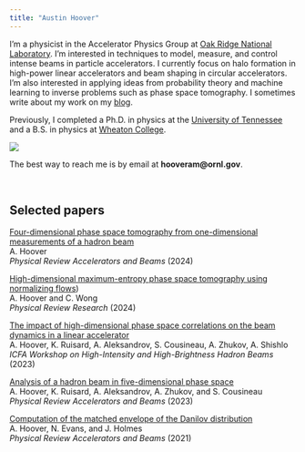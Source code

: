 ```yaml
---
title: "Austin Hoover"
---
```



::: {.grid}

::: {.g-col-8}
I'm a physicist in the Accelerator Physics Group at [Oak Ridge National Laboratory](https://www.ornl.gov). I'm interested in techniques to model, measure, and control intense beams in particle accelerators. I currently focus on halo formation in high-power linear accelerators and beam shaping in circular accelerators. I'm also interested in applying ideas from probability theory and machine learning to inverse problems such as phase space tomography. I sometimes write about my work on my [blog](https://austin-hoover.github.io/blog/).

Previously, I completed a Ph.D. in physics at the [University of Tennessee](https://physics.utk.edu) and a B.S. in physics at [Wheaton College]().
:::

::: {.g-col-4}
![](images/me_ornl.jpg)
:::

:::

The best way to reach me is by email at **hooveram@ornl.gov**.



<br>


## Selected papers 

[Four-dimensional phase space tomography from one-dimensional measurements of a hadron beam](https://doi.org/10.1103/PhysRevAccelBeams.27.122802) \
A. Hoover \
*Physical Review Accelerators and Beams* (2024)


[High-dimensional maximum-entropy phase space tomography using normalizing flows](https://doi.org/10.1103/PhysRevResearch.6.033163)) \
A. Hoover and C. Wong \
*Physical Review Research* (2024)

[The impact of high-dimensional phase space correlations on the beam dynamics in a linear accelerator](https://accelconf.web.cern.ch/hb2023/papers/tuc1c2.pdf) \
A. Hoover, K. Ruisard, A. Aleksandrov, S. Cousineau, A. Zhukov, A. Shishlo \
*ICFA Workshop on High-Intensity and High-Brightness Hadron Beams* (2023) \

[Analysis of a hadron beam in five-dimensional phase space](https://doi.org/10.1103/PhysRevAccelBeams.26.064202) \
A. Hoover, K. Ruisard, A. Aleksandrov, A. Zhukov, and S. Cousineau \
*Physical Review Accelerators and Beams* (2023)

[Computation of the matched envelope of the Danilov distribution](https://doi.org/10.1103/PhysRevAccelBeams.24.044201) \
A. Hoover, N. Evans, and J. Holmes \
*Physical Review Accelerators and Beams* (2021)
